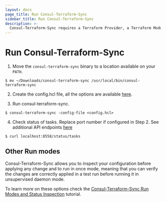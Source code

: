 ```yaml
---
layout: docs
page_title: Run Consul-Terraform-Sync
sidebar_title: Run Consul-Terraform-Sync
description: >-
  Consul-Terraform-Sync requires a Terraform Provider, a Terraform Module and a running Consul Cluster outside of the consul-terraform-sync daemon.
---
```


# Run Consul-Terraform-Sync

1. Move the `consul-terraform-sync` binary to a location available on your `PATH`.

```shell-session
$ mv ~/Downloads/consul-terraform-sync /usr/local/bin/consul-terraform-sync
```

2. Create the config.hcl file, all the options are available [here](/docs/nia/installation/configuration).

3. Run consul-terraform-sync.

```shell-session
$ consul-terraform-sync -config-file <config.hcl>
```

4. Check status of tasks. Replace port number if configured in Step 2. See additional API endpoints [here](/docs/nia/api)

```shell-session
$ curl localhost:8558/status/tasks
```

## Other Run modes

Consul-Terraform-Sync allows you to inspect your configuration before applying 
any change and to run in once mode, meaning that you can verify the changes are 
correctly applied in a test run before running it in unsupervised daemon mode.

To learn more on these options check the 
[Consul-Terraform-Sync Run Modes and Status Inspection](https://learn.hashicorp.com/tutorials/consul/consul-terraform-sync-run-and-inspect?utm_source=WEBSITE&utm_medium=WEB_IO&utm_offer=ARTICLE_PAGE&utm_content=DOCS) tutorial.
